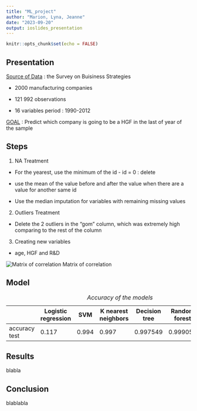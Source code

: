 ```yaml
---
title: "ML_project"
author: "Marion, Lyna, Jeanne"
date: "2023-09-20"
output: ioslides_presentation
---
```


```r
knitr::opts_chunk$set(echo = FALSE)
```
## Presentation

[Source of Data]{.underline} : the Survey on Buisiness Strategies

-   2000 manufacturing companies

-   121 992 observations

-   16 variables period : 1990-2012

[GOAL]{.underline} : Predict which company is going to be a HGF in the last of year of the sample

## Steps

1)  NA Treatment

-   For the yearest, use the minimum of the id - id = 0 : delete

-   use the mean of the value before and after the value when there are a value for another same id

-   Use the median imputation for variables with remaining missing values

2)  Outliers Treatment

-   Delete the 2 outliers in the "gom" column, which was extremely high comparing to the rest of the column

3)  Creating new variables

-   age, HGF and R&D

![*Matrix of correlation*](images/correlation_matrix.png)
Matrix of correlation

## Model

|               | Logistic regression | SVM   | K nearest neighbors | Decision tree | Random forest | XG Boost |
|-----------|-----------|-----------|-----------|-----------|-----------|-----------|
| accuracy test | 0.117               | 0.994 | 0.997               | 0.997549      | 0.999057      | 0.999246 |

: *Accuracy of the models*

## Results

blabla

## Conclusion

blablabla
